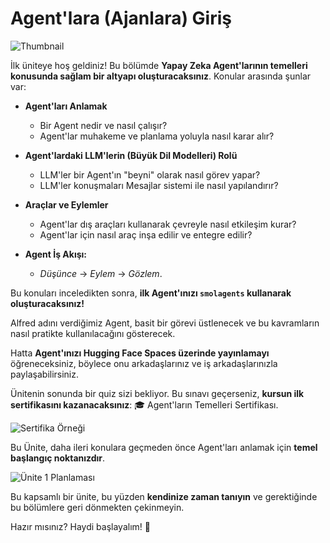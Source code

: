 # Agent'lara (Ajanlara) Giriş

<img src="https://huggingface.co/datasets/agents-course/course-images/resolve/main/en/unit1/thumbnail.jpg" alt="Thumbnail"/>

İlk üniteye hoş geldiniz! Bu bölümde **Yapay Zeka Agent'larının temelleri konusunda sağlam bir altyapı oluşturacaksınız**. Konular arasında şunlar var:

- **Agent'ları Anlamak**  
  - Bir Agent nedir ve nasıl çalışır?  
  - Agent'lar muhakeme ve planlama yoluyla nasıl karar alır?

- **Agent'lardaki LLM'lerin (Büyük Dil Modelleri) Rolü**  
  - LLM'ler bir Agent'ın "beyni" olarak nasıl görev yapar?  
  - LLM'ler konuşmaları Mesajlar sistemi ile nasıl yapılandırır?

- **Araçlar ve Eylemler**  
  - Agent'lar dış araçları kullanarak çevreyle nasıl etkileşim kurar?  
  - Agent'lar için nasıl araç inşa edilir ve entegre edilir?

- **Agent İş Akışı:**  
  - *Düşünce* → *Eylem* → *Gözlem*.

Bu konuları inceledikten sonra, **ilk Agent'ınızı `smolagents` kullanarak oluşturacaksınız!**

Alfred adını verdiğimiz Agent, basit bir görevi üstlenecek ve bu kavramların nasıl pratikte kullanılacağını gösterecek.

Hatta **Agent'ınızı Hugging Face Spaces üzerinde yayınlamayı** öğreneceksiniz, böylece onu arkadaşlarınız ve iş arkadaşlarınızla paylaşabilirsiniz.

Ünitenin sonunda bir quiz sizi bekliyor. Bu sınavı geçerseniz, **kursun ilk sertifikasını kazanacaksınız**: 🎓 Agent'ların Temelleri Sertifikası.

<img src="https://huggingface.co/datasets/agents-course/course-images/resolve/main/en/unit1/certificate-example.jpg" alt="Sertifika Örneği"/>

Bu Ünite, daha ileri konulara geçmeden önce Agent'ları anlamak için **temel başlangıç noktanızdır**.

<img src="https://huggingface.co/datasets/agents-course/course-images/resolve/main/en/unit1/whiteboard-no-check.jpg" alt="Ünite 1 Planlaması"/>

Bu kapsamlı bir ünite, bu yüzden **kendinize zaman tanıyın** ve gerektiğinde bu bölümlere geri dönmekten çekinmeyin.

Hazır mısınız? Haydi başlayalım! 🚀